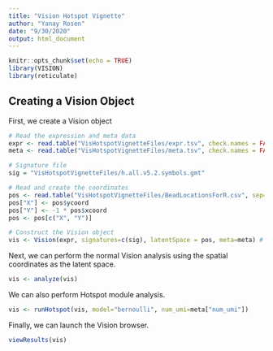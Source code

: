 ```yaml
---
title: "Vision Hotspot Vignette"
author: "Yanay Rosen"
date: "9/30/2020"
output: html_document
---
```


```r
knitr::opts_chunk$set(echo = TRUE)
library(VISION)
library(reticulate)
```

## Creating a Vision Object

First, we create a Vision object
```r
# Read the expression and meta data
expr <- read.table("VisHotspotVignetteFiles/expr.tsv", check.names = FALSE, sep = "\t")
meta <- read.table("VisHotspotVignetteFiles/meta.tsv", check.names = FALSE, sep = "\t", row.names = 1, header=TRUE)

# Signature file
sig = "VisHotspotVignetteFiles/h.all.v5.2.symbols.gmt"

# Read and create the coordinates
pos <- read.table("VisHotspotVignetteFiles/BeadLocationsForR.csv", sep=",", check.names = FALSE, row.names=1, header=TRUE)
pos["X"] <- pos$ycoord
pos["Y"] <- -1 * pos$xcoord
pos <- pos[c("X", "Y")]

# Construct the Vision object
vis <- Vision(expr, signatures=c(sig), latentSpace = pos, meta=meta) # TODO add relevant signatures
```

Next, we can perform the normal Vision analysis using the spatial coordinates as the latent space.

``` r
vis <- analyze(vis)
```
We can also perform Hotspot module analysis.
```r
vis <- runHotspot(vis, model="bernoulli", num_umi=meta["num_umi"])
```

Finally, we can launch the Vision browser.
```r
viewResults(vis)
```
